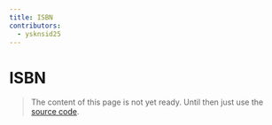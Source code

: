 ```yaml
---
title: ISBN
contributors:
  - ysknsid25
---
```


# ISBN

> The content of this page is not yet ready. Until then just use the [source code](https://github.com/fabian-hiller/valibot/blob/main/library/src/actions/isbn/isbn.ts).
